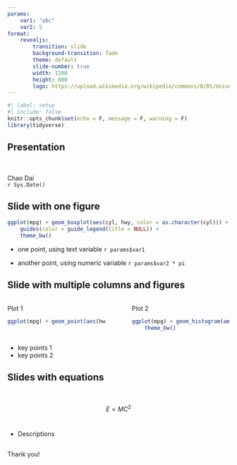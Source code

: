 ```yaml
---
params:
    var1: "abc"
    var2: 5
format: 
    revealjs:
        transition: slide
        background-transition: fade
        theme: default
        slide-number: true
        width: 1200
        height: 800
        logo: https://upload.wikimedia.org/wikipedia/commons/0/05/University_of_Chicago_wordmark.svg
---
```


```r
#| label: setup
#| include: false
knitr::opts_chunk$set(echo = F, message = F, warning = F)
library(tidyverse)

```



## Presentation {.larger}

<br>

Chao Dai
<br>
`r Sys.Date()`


## Slide with one figure


```r
ggplot(mpg) + geom_boxplot(aes(cyl, hwy, color = as.character(cyl))) + 
    guides(color = guide_legend(title = NULL)) + 
    theme_bw()
```

- one point, using text variable `r params$var1`

- another point, using numeric variable `r params$var2 * pi`


## Slide with multiple columns and figures

:::: {.columns}

::: {.column width="48%"}

Plot 1
```r
ggplot(mpg) + geom_point(aes(hwy, cty))
```

:::

::: {.column width="4%" }

:::

::: {.column width="48%" }

Plot 2
```r
ggplot(mpg) + geom_histogram(aes(displ)) +
    theme_bw()
```

:::

::::

- key points 1
- key points 2


## Slides with equations

<br>

$$E = MC^2$$
<br>

- Descriptions

## {background-image="https://source.unsplash.com/koy6FlCCy5s"}

::: {.r-fit-text}
Thank you!
:::



